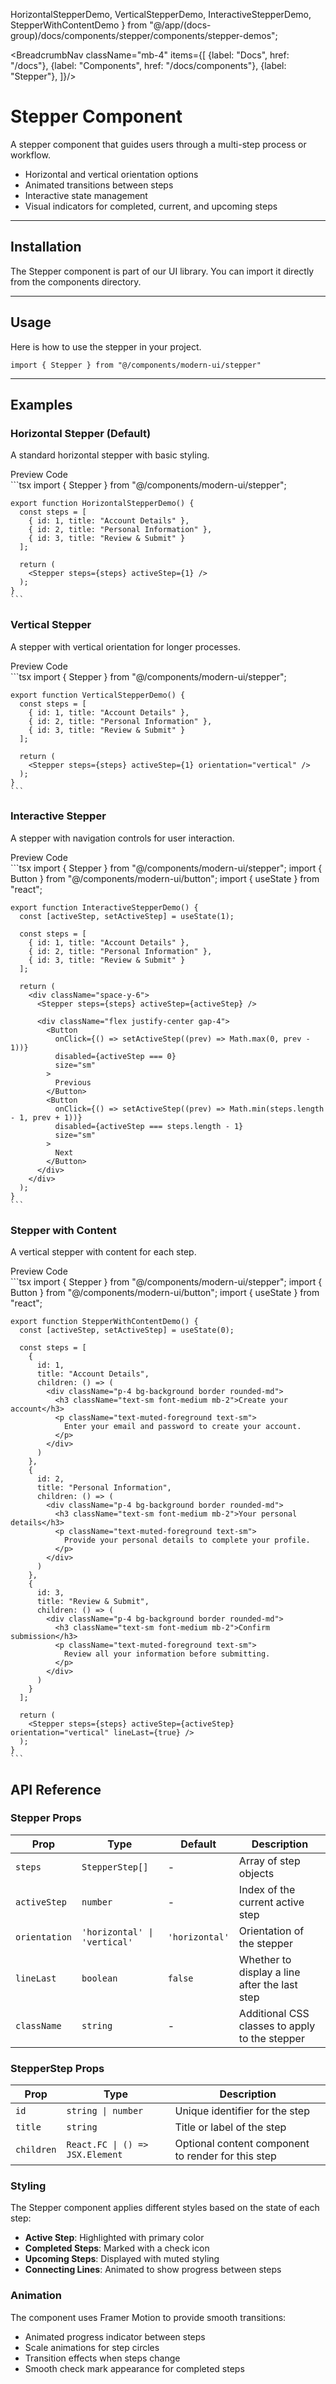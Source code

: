   HorizontalStepperDemo,
  VerticalStepperDemo,
  InteractiveStepperDemo,
  StepperWithContentDemo
} from "@/app/(docs-group)/docs/components/stepper/components/stepper-demos";

<BreadcrumbNav className="mb-4" items={[
  {label: "Docs", href: "/docs"},
  {label: "Components", href: "/docs/components"},
  {label: "Stepper"},
]}/>

<PreviewStepper/>

# Stepper Component

A stepper component that guides users through a multi-step process or workflow.

- Horizontal and vertical orientation options
- Animated transitions between steps
- Interactive state management
- Visual indicators for completed, current, and upcoming steps

---

## Installation

The Stepper component is part of our UI library. You can import it directly from the components directory.

<StepperInstallation/>

---

## Usage

Here is how to use the stepper in your project.

```tsx
import { Stepper } from "@/components/modern-ui/stepper"
```

---

## Examples

### Horizontal Stepper (Default)

A standard horizontal stepper with basic styling.

<Tabs defaultValue="preview">
  <TabsList>
    <TabsTrigger value="preview">Preview</TabsTrigger>
    <TabsTrigger value="code">Code</TabsTrigger>
  </TabsList>
  <TabsContent value="preview" className="p-6 border rounded-md mt-2 relative min-h-[300px]">
    <div className="absolute inset-0 bg-[radial-gradient(#80808080_1px,transparent_1px)] [background-size:16px_16px] opacity-50 "></div>
    <div className="flex justify-center items-center h-full w-full z-10 min-h-[300px] relative inset-0">
      <div className="w-full max-w-md px-4">
        <HorizontalStepperDemo />
      </div>
    </div>
  </TabsContent>
  <TabsContent value="code">
    ```tsx
    import { Stepper } from "@/components/modern-ui/stepper";

    export function HorizontalStepperDemo() {
      const steps = [
        { id: 1, title: "Account Details" },
        { id: 2, title: "Personal Information" },
        { id: 3, title: "Review & Submit" }
      ];

      return (
        <Stepper steps={steps} activeStep={1} />
      );
    }
    ```
  </TabsContent>
</Tabs>

### Vertical Stepper

A stepper with vertical orientation for longer processes.

<Tabs defaultValue="preview">
  <TabsList>
    <TabsTrigger value="preview">Preview</TabsTrigger>
    <TabsTrigger value="code">Code</TabsTrigger>
  </TabsList>
  <TabsContent value="preview" className="p-6 border rounded-md mt-2 relative min-h-[300px]">
    <div className="absolute inset-0 bg-[radial-gradient(#80808080_1px,transparent_1px)] [background-size:16px_16px] opacity-50 "></div>
    <div className="flex justify-center items-center h-full w-full z-10 relative min-h-[300px] inset-0">
      <div className="w-full max-w-md px-4">
        <VerticalStepperDemo />
      </div>
    </div>
  </TabsContent>
  <TabsContent value="code">
    ```tsx
    import { Stepper } from "@/components/modern-ui/stepper";

    export function VerticalStepperDemo() {
      const steps = [
        { id: 1, title: "Account Details" },
        { id: 2, title: "Personal Information" },
        { id: 3, title: "Review & Submit" }
      ];

      return (
        <Stepper steps={steps} activeStep={1} orientation="vertical" />
      );
    }
    ```
  </TabsContent>
</Tabs>

### Interactive Stepper

A stepper with navigation controls for user interaction.

<Tabs defaultValue="preview">
  <TabsList>
    <TabsTrigger value="preview">Preview</TabsTrigger>
    <TabsTrigger value="code">Code</TabsTrigger>
  </TabsList>
  <TabsContent value="preview" className="p-6 border rounded-md mt-2 relative min-h-[350px]">
    <div className="absolute inset-0 bg-[radial-gradient(#80808080_1px,transparent_1px)] [background-size:16px_16px] opacity-50 "></div>
    <div className="flex justify-center items-center h-full w-full z-10 min-h-[350px] relative inset-0">
      <div className="w-full max-w-md px-4">
        <InteractiveStepperDemo />
      </div>
    </div>
  </TabsContent>
  <TabsContent value="code">
    ```tsx
    import { Stepper } from "@/components/modern-ui/stepper";
    import { Button } from "@/components/modern-ui/button";
    import { useState } from "react";

    export function InteractiveStepperDemo() {
      const [activeStep, setActiveStep] = useState(1);
      
      const steps = [
        { id: 1, title: "Account Details" },
        { id: 2, title: "Personal Information" },
        { id: 3, title: "Review & Submit" }
      ];

      return (
        <div className="space-y-6">
          <Stepper steps={steps} activeStep={activeStep} />
          
          <div className="flex justify-center gap-4">
            <Button 
              onClick={() => setActiveStep((prev) => Math.max(0, prev - 1))}
              disabled={activeStep === 0}
              size="sm"
            >
              Previous
            </Button>
            <Button 
              onClick={() => setActiveStep((prev) => Math.min(steps.length - 1, prev + 1))}
              disabled={activeStep === steps.length - 1}
              size="sm"
            >
              Next
            </Button>
          </div>
        </div>
      );
    }
    ```
  </TabsContent>
</Tabs>

### Stepper with Content

A vertical stepper with content for each step.

<Tabs defaultValue="preview">
  <TabsList>
    <TabsTrigger value="preview">Preview</TabsTrigger>
    <TabsTrigger value="code">Code</TabsTrigger>
  </TabsList>
  <TabsContent value="preview" className="p-6 border rounded-md mt-2 relative min-h-[500px]">
    <div className="absolute inset-0 bg-[radial-gradient(#80808080_1px,transparent_1px)] [background-size:16px_16px] opacity-50 "></div>
    <div className="flex justify-center items-center h-full w-full z-10 relative inset-0">
      <div className="w-full max-w-md px-4">
        <StepperWithContentDemo />
      </div>
    </div>
  </TabsContent>
  <TabsContent value="code">
    ```tsx
    import { Stepper } from "@/components/modern-ui/stepper";
    import { Button } from "@/components/modern-ui/button";
    import { useState } from "react";

    export function StepperWithContentDemo() {
      const [activeStep, setActiveStep] = useState(0);
      
      const steps = [
        { 
          id: 1, 
          title: "Account Details",
          children: () => (
            <div className="p-4 bg-background border rounded-md">
              <h3 className="text-sm font-medium mb-2">Create your account</h3>
              <p className="text-muted-foreground text-sm">
                Enter your email and password to create your account.
              </p>
            </div>
          )
        },
        { 
          id: 2, 
          title: "Personal Information",
          children: () => (
            <div className="p-4 bg-background border rounded-md">
              <h3 className="text-sm font-medium mb-2">Your personal details</h3>
              <p className="text-muted-foreground text-sm">
                Provide your personal details to complete your profile.
              </p>
            </div>
          )
        },
        { 
          id: 3, 
          title: "Review & Submit",
          children: () => (
            <div className="p-4 bg-background border rounded-md">
              <h3 className="text-sm font-medium mb-2">Confirm submission</h3>
              <p className="text-muted-foreground text-sm">
                Review all your information before submitting.
              </p>
            </div>
          )
        }
      ];

      return (
        <Stepper steps={steps} activeStep={activeStep} orientation="vertical" lineLast={true} />
      );
    }
    ```
  </TabsContent>
</Tabs>

## API Reference

### Stepper Props

| Prop | Type | Default | Description |
|------|------|---------|-------------|
| `steps` | `StepperStep[]` | - | Array of step objects |
| `activeStep` | `number` | - | Index of the current active step |
| `orientation` | `'horizontal' \| 'vertical'` | `'horizontal'` | Orientation of the stepper |
| `lineLast` | `boolean` | `false` | Whether to display a line after the last step |
| `className` | `string` | - | Additional CSS classes to apply to the stepper |

### StepperStep Props

| Prop | Type | Description |
|------|------|-------------|
| `id` | `string \| number` | Unique identifier for the step |
| `title` | `string` | Title or label of the step |
| `children` | `React.FC \| () => JSX.Element` | Optional content component to render for this step |

### Styling

The Stepper component applies different styles based on the state of each step:

- **Active Step**: Highlighted with primary color
- **Completed Steps**: Marked with a check icon
- **Upcoming Steps**: Displayed with muted styling
- **Connecting Lines**: Animated to show progress between steps

### Animation

The component uses Framer Motion to provide smooth transitions:

- Animated progress indicator between steps
- Scale animations for step circles
- Transition effects when steps change
- Smooth check mark appearance for completed steps 